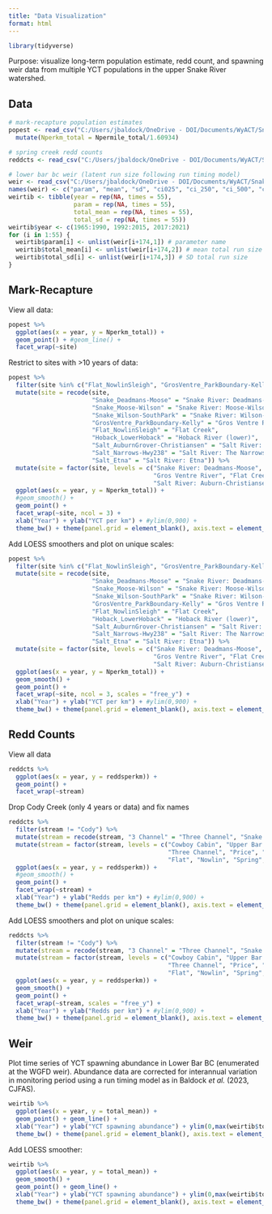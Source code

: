 ```yaml
---
title: "Data Visualization"
format: html
---
```


```r
library(tidyverse)
```

Purpose: visualize long-term population estimate, redd count, and spawning weir data from multiple YCT populations in the upper Snake River watershed. 

## Data
```r
# mark-recapture population estimates
popest <- read_csv("C:/Users/jbaldock/OneDrive - DOI/Documents/WyACT/Snake River Assessment/Population data/PopulationEstimates_WGFD_1988-2022_cleaned.csv") %>%
  mutate(Nperkm_total = Npermile_total/1.60934)

# spring creek redd counts
reddcts <- read_csv("C:/Users/jbaldock/OneDrive - DOI/Documents/WyACT/Snake River Assessment/Population data/ReddCounts_WGFD_1971-2021_cleaned.csv")

# lower bar bc weir (latent run size following run timing model)
weir <- read_csv("C:/Users/jbaldock/OneDrive - DOI/Documents/WyACT/Snake River Assessment/Population data/RunTiming_TopModel_MalFem2_ParameterSummary.csv")
names(weir) <- c("param", "mean", "sd", "ci025", "ci_250", "ci_500", "ci_750", "ci_975", "Rhat", "n.eff")
weirtib <- tibble(year = rep(NA, times = 55),
                  param = rep(NA, times = 55),
                  total_mean = rep(NA, times = 55),
                  total_sd = rep(NA, times = 55))
weirtib$year <- c(1965:1990, 1992:2015, 2017:2021)
for (i in 1:55) {
  weirtib$param[i] <- unlist(weir[i+174,1]) # parameter name
  weirtib$total_mean[i] <- unlist(weir[i+174,2]) # mean total run size
  weirtib$total_sd[i] <- unlist(weir[i+174,3]) # SD total run size
}
```


## Mark-Recapture

View all data:
```r
popest %>% 
  ggplot(aes(x = year, y = Nperkm_total)) +
  geom_point() + #geom_line() +
  facet_wrap(~site)
```

Restrict to sites with >10 years of data:
```r
popest %>% 
  filter(site %in% c("Flat_NowlinSleigh", "GrosVentre_ParkBoundary-Kelly", "Hoback_LowerHoback", "Salt_Narrows-Hwy238", "Salt_AuburnGrover-Christiansen", "Salt_Etna", "Snake_Wilson-SouthPark", "Snake_Moose-Wilson", "Snake_Deadmans-Moose")) %>%
  mutate(site = recode(site, 
                       "Snake_Deadmans-Moose" = "Snake River: Deadmans-Moose", 
                       "Snake_Moose-Wilson" = "Snake River: Moose-Wilson", 
                       "Snake_Wilson-SouthPark" = "Snake River: Wilson-South Park", 
                       "GrosVentre_ParkBoundary-Kelly" = "Gros Ventre River", 
                       "Flat_NowlinSleigh" = "Flat Creek", 
                       "Hoback_LowerHoback" = "Hoback River (lower)",  
                       "Salt_AuburnGrover-Christiansen" = "Salt River: Auburn-Christiansen", 
                       "Salt_Narrows-Hwy238" = "Salt River: The Narrows", 
                       "Salt_Etna" = "Salt River: Etna")) %>%
  mutate(site = factor(site, levels = c("Snake River: Deadmans-Moose", "Snake River: Moose-Wilson", "Snake River: Wilson-South Park", 
                                        "Gros Ventre River", "Flat Creek", "Hoback River (lower)",  
                                        "Salt River: Auburn-Christiansen", "Salt River: The Narrows", "Salt River: Etna"))) %>%
  ggplot(aes(x = year, y = Nperkm_total)) +
  #geom_smooth() +
  geom_point() +
  facet_wrap(~site, ncol = 3) + 
  xlab("Year") + ylab("YCT per km") + #ylim(0,900) +
  theme_bw() + theme(panel.grid = element_blank(), axis.text = element_text(color = "black"))
```

Add LOESS smoothers and plot on unique scales:
```r
popest %>% 
  filter(site %in% c("Flat_NowlinSleigh", "GrosVentre_ParkBoundary-Kelly", "Hoback_LowerHoback", "Salt_Narrows-Hwy238", "Salt_AuburnGrover-Christiansen", "Salt_Etna", "Snake_Wilson-SouthPark", "Snake_Moose-Wilson", "Snake_Deadmans-Moose")) %>%
  mutate(site = recode(site, 
                       "Snake_Deadmans-Moose" = "Snake River: Deadmans-Moose", 
                       "Snake_Moose-Wilson" = "Snake River: Moose-Wilson", 
                       "Snake_Wilson-SouthPark" = "Snake River: Wilson-South Park", 
                       "GrosVentre_ParkBoundary-Kelly" = "Gros Ventre River", 
                       "Flat_NowlinSleigh" = "Flat Creek", 
                       "Hoback_LowerHoback" = "Hoback River (lower)",  
                       "Salt_AuburnGrover-Christiansen" = "Salt River: Auburn-Christiansen", 
                       "Salt_Narrows-Hwy238" = "Salt River: The Narrows", 
                       "Salt_Etna" = "Salt River: Etna")) %>%
  mutate(site = factor(site, levels = c("Snake River: Deadmans-Moose", "Snake River: Moose-Wilson", "Snake River: Wilson-South Park", 
                                        "Gros Ventre River", "Flat Creek", "Hoback River (lower)",  
                                        "Salt River: Auburn-Christiansen", "Salt River: The Narrows", "Salt River: Etna"))) %>%
  ggplot(aes(x = year, y = Nperkm_total)) +
  geom_smooth() +
  geom_point() +
  facet_wrap(~site, ncol = 3, scales = "free_y") + 
  xlab("Year") + ylab("YCT per km") + #ylim(0,900) +
  theme_bw() + theme(panel.grid = element_blank(), axis.text = element_text(color = "black"))
```


## Redd Counts

View all data
```r
reddcts %>%
  ggplot(aes(x = year, y = reddsperkm)) +
  geom_point() +
  facet_wrap(~stream) 
```

Drop Cody Creek (only 4 years or data) and fix names
```r
reddcts %>%
  filter(stream != "Cody") %>%
  mutate(stream = recode(stream, "3 Channel" = "Three Channel", "Snake River Side Channel" = "SR Side Channel")) %>%
  mutate(stream = factor(stream, levels = c("Cowboy Cabin", "Upper Bar BC", "SR Side Channel", "Blacktail",
                                            "Three Channel", "Price", "Lower Bar BC", "Little Bar BC", "Fish", 
                                            "Flat", "Nowlin", "Spring", "Blue Crane", "Dave", "Laker", "Christiansen"))) %>%
  ggplot(aes(x = year, y = reddsperkm)) +
  #geom_smooth() +
  geom_point() +
  facet_wrap(~stream) + 
  xlab("Year") + ylab("Redds per km") + #ylim(0,900) +
  theme_bw() + theme(panel.grid = element_blank(), axis.text = element_text(color = "black"))
```

Add LOESS smoothers and plot on unique scales:
```r
reddcts %>%
  filter(stream != "Cody") %>%
  mutate(stream = recode(stream, "3 Channel" = "Three Channel", "Snake River Side Channel" = "SR Side Channel")) %>%
  mutate(stream = factor(stream, levels = c("Cowboy Cabin", "Upper Bar BC", "SR Side Channel", "Blacktail",
                                            "Three Channel", "Price", "Lower Bar BC", "Little Bar BC", "Fish", 
                                            "Flat", "Nowlin", "Spring", "Blue Crane", "Dave", "Laker", "Christiansen"))) %>%
  ggplot(aes(x = year, y = reddsperkm)) +
  geom_smooth() +
  geom_point() +
  facet_wrap(~stream, scales = "free_y") + 
  xlab("Year") + ylab("Redds per km") + #ylim(0,900) +
  theme_bw() + theme(panel.grid = element_blank(), axis.text = element_text(color = "black"))
```


## Weir

Plot time series of YCT spawning abundance in Lower Bar BC (enumerated at the WGFD weir). Abundance data are corrected for interannual variation in monitoring period using a run timing model as in Baldock *et al.* (2023, CJFAS).
```r
weirtib %>%
  ggplot(aes(x = year, y = total_mean)) +
  geom_point() + geom_line() +
  xlab("Year") + ylab("YCT spawning abundance") + ylim(0,max(weirtib$total_mean)) +
  theme_bw() + theme(panel.grid = element_blank(), axis.text = element_text(color = "black"))
```

Add LOESS smoother:
```r
weirtib %>%
  ggplot(aes(x = year, y = total_mean)) +
  geom_smooth() +
  geom_point() + geom_line() +
  xlab("Year") + ylab("YCT spawning abundance") + ylim(0,max(weirtib$total_mean)) +
  theme_bw() + theme(panel.grid = element_blank(), axis.text = element_text(color = "black"))
```
